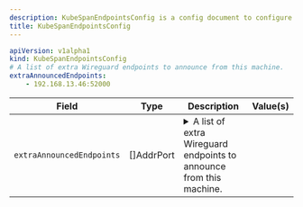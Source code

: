 ```yaml
---
description: KubeSpanEndpointsConfig is a config document to configure KubeSpan endpoints.
title: KubeSpanEndpointsConfig
---
```



```yaml
apiVersion: v1alpha1
kind: KubeSpanEndpointsConfig
# A list of extra Wireguard endpoints to announce from this machine.
extraAnnouncedEndpoints:
    - 192.168.13.46:52000
```


| Field | Type | Description | Value(s) |
|-------|------|-------------|----------|
|`extraAnnouncedEndpoints` |[]AddrPort |<details><summary>A list of extra Wireguard endpoints to announce from this machine.</summary><br />Talos automatically adds endpoints based on machine addresses, public IP, etc.<br />This field allows to add extra endpoints which are managed outside of Talos, e.g. NAT mapping.</details>  | |






